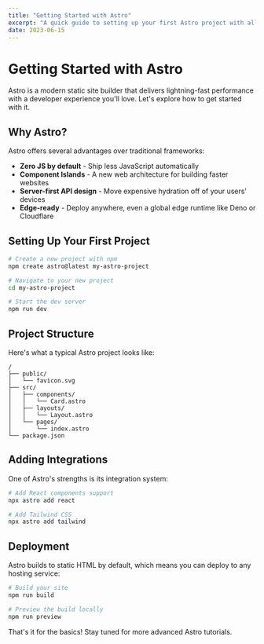 ---
title: "Getting Started with Astro"
excerpt: "A quick guide to setting up your first Astro project with all the essential features."
date: 2023-06-15
---

# Getting Started with Astro

Astro is a modern static site builder that delivers lightning-fast performance with a developer experience you'll love. Let's explore how to get started with it.

## Why Astro?

Astro offers several advantages over traditional frameworks:

- **Zero JS by default** - Ship less JavaScript automatically
- **Component Islands** - A new web architecture for building faster websites
- **Server-first API design** - Move expensive hydration off of your users' devices
- **Edge-ready** - Deploy anywhere, even a global edge runtime like Deno or Cloudflare

## Setting Up Your First Project

```bash
# Create a new project with npm
npm create astro@latest my-astro-project

# Navigate to your new project
cd my-astro-project

# Start the dev server
npm run dev
```

## Project Structure

Here's what a typical Astro project looks like:

```
/
├── public/
│   └── favicon.svg
├── src/
│   ├── components/
│   │   └── Card.astro
│   ├── layouts/
│   │   └── Layout.astro
│   └── pages/
│       └── index.astro
└── package.json
```

## Adding Integrations

One of Astro's strengths is its integration system:

```bash
# Add React components support
npx astro add react

# Add Tailwind CSS
npx astro add tailwind
```

## Deployment

Astro builds to static HTML by default, which means you can deploy to any hosting service:

```bash
# Build your site
npm run build

# Preview the build locally
npm run preview
```

That's it for the basics! Stay tuned for more advanced Astro tutorials.

